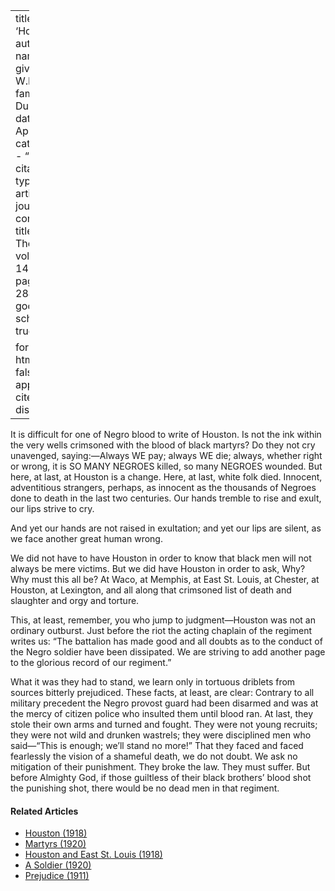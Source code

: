 
---
title: 'Houston'
author:
  - name:
      given: W.E.B.
      family: Du Bois
date: Apr. 1917
categories: 
  - ""
citation: 
  type: article-journal
  container-title: The Crisis
  volume: 14
  issue: 6
  page: 284-285
google-scholar: true

format:
  html:
    toc: false
    appendix-cite-as: display
---


It is difficult for one of Negro blood to write of Houston. Is not the ink within the very wells crimsoned with the blood of black martyrs? Do they not cry unavenged, saying:---Always WE pay; always WE die; always, whether right or wrong, it is SO MANY NEGROES killed, so many NEGROES wounded. But here, at last, at Houston is a change. Here, at last, white folk died. Innocent, adventitious strangers, perhaps, as innocent as the thousands of Negroes done to death in the last two centuries. Our hands tremble to rise and exult, our lips strive to cry.

And yet our hands are not raised in exultation; and yet our lips are silent, as we face another great human wrong.

We did not have to have Houston in order to know that black men will not always be mere victims. But we did have Houston in order to ask, Why? Why must this all be? At Waco, at Memphis, at East St. Louis, at Chester, at Houston, at Lexington, and all along that crimsoned list of death and slaughter and orgy and torture.

This, at least, remember, you who jump to judgment---Houston was not an ordinary outburst. Just before the riot the acting chaplain of the regiment writes us: "The battalion has made good and all doubts as to the conduct of the Negro soldier have been dissipated. We are striving to add another page to the glorious record of our regiment."

What it was they had to stand, we learn only in tortuous driblets from sources bitterly prejudiced. These facts, at least, are clear: Contrary to all military precedent the Negro provost guard had been disarmed and was at the mercy of citizen police who insulted them until blood ran. At last, they stole their own arms and turned and fought. They were not young recruits; they were not wild and drunken wastrels; they were disciplined men who said---"This is enough; we'll stand no more!" That they faced and faced fearlessly the vision of a shameful death, we do not doubt. We ask no mitigation of their punishment. They broke the law. They must suffer. But before Almighty God, if those guiltless of their black brothers' blood shot the punishing shot, there would be no dead men in that regiment.

<!-- Similar articles start here -->
<div  class="clear-wrap"></div>

#### Related Articles

* [Houston (1918)](/Volumes/16/06/houston.html)
* [Martyrs (1920)](/Volumes/21/02/martyrs.html)
* [Houston and East St. Louis (1918)](/Volumes/15/06/houston_and_east_st_louis.html)
* [A Soldier (1920)](/Volumes/19/05/a_soldier.html)
* [Prejudice (1911)](/Volumes/02/01/prejudice.html)

<!-- Similar articles end here -->